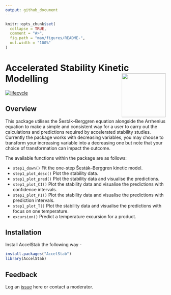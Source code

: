 ```yaml
---
output: github_document
---
```


<!-- README.md is generated from README.Rmd. Please edit that file -->

```r
knitr::opts_chunk$set(
  collapse = TRUE,
  comment = "#>",
  fig.path = "man/figures/README-",
  out.width = "100%"
)
```

# Accelerated Stability Kinetic Modelling <img src="man/figures/AccelStab.png" align="right" height="138" />

<!-- badges: start -->
[![lifecycle](https://lifecycle.r-lib.org/articles/figures/lifecycle-experimental.svg)](https://lifecycle.r-lib.org/articles/stages.html#experimental)
<!-- badges: end -->

## Overview
This package utilises the Šesták–Berggren equation alongside the Arrhenius equation to make a simple and consistent way for a user to carry out the calculations and predictions required by accelerated stability studies. Currently the package works with decreasing variables, you may choose to transform your increasing variable into a decreasing one but note that your choice of transformation can impact the outcome.

The available functions within the package are as follows:

* `step1_down()` Fit the one-step Šesták–Berggren kinetic model.
* `step1_plot_desc()` Plot the stability data.
* `step1_plot_pred()` Plot the stability data and visualise the predictions.
* `step1_plot_CI()` Plot the stability data and visualise the predictions with confidence intervals.
* `step1_plot_PI()` Plot the stability data and visualise the predictions with prediction intervals. 
* `step1_plot_T()` Plot the stability data and visualise the predictions with focus on one temperature.
* `excursion()` Predict a temperature excursion for a product.

## Installation
Install AccelStab the following way - 

``` r
install.packages("AccelStab")
library(AccelStab)
```
## Feedback
Log an [issue](https://github.com/AccelStab/AccelStab/issues) here or contact a moderator.
